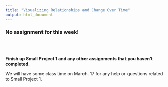 ```yaml
---
title: "Visualizing Relationships and Change Over Time"
output: html_document
---
```


### No assignment for this week!

<br><br>

**Finish up Small Project 1 and any other assignments that you haven't completed.**

We will have some class time on March. 17 for any help or questions related to Small Project 1.
